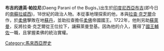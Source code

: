 '''布吉的達英·帕拉尼'''(Daeng Parani of the Bugis，{{bd|||1726年||catIdx=D}})出生於[[印度尼西亞|印度尼西亞]][[布吉市|布吉]](即今日的[[南苏拉威西省|南蘇拉威西]])，18世紀的政治人物。本從事地理探索的他，本與[[拉查·克芝爾|拉查·克芝爾]]合作，於[[柔佛|柔佛]]擊敗在地[[苏丹_(称谓)|蘇丹]]，並助拉查擔任[[柔佛|柔佛]]帝國國王。1722年，他則另助[[蘇萊曼|蘇萊曼]]，反將拉查·克芝爾從王位拉下，讓蘇萊曼登基。因為他的介入，獲得了[[國王輔佐|國王輔佐]]一職，且掌握柔佛的統治實權。{{cn}}

{{君王小作品}}
{{DEFAULTSORT:Daeng Parani}}
[[Category:馬來西亞歷史|Category:馬來西亞歷史]]